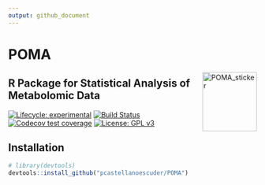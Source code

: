 ```yaml
---
output: github_document
---
```


# POMA

<img src='POMA_sticker/POMA_sticker.png' alt='POMA_sticker' title='POMA sticker' width='110' height='120' align='right'/>

## R Package for Statistical Analysis of Metabolomic Data

  <!-- badges: start -->
  [![Lifecycle: experimental](https://img.shields.io/badge/lifecycle-experimental-orange.svg)](https://www.tidyverse.org/lifecycle/#experimental)
  [![Build Status](https://travis-ci.org/pcastellanoescuder/POMA_package.svg?branch=master)](https://travis-ci.org/pcastellanoescuder/POMA_package)
  [![Codecov test coverage](https://codecov.io/gh/pcastellanoescuder/POMA_package/branch/master/graph/badge.svg)](https://codecov.io/gh/pcastellanoescuder/POMA_package?branch=master)
  [![License: GPL v3](https://img.shields.io/badge/License-GPLv3-blue.svg)](https://www.gnu.org/licenses/gpl-3.0)
  <!-- badges: end -->


## Installation

```r
# library(devtools)
devtools::install_github("pcastellanoescuder/POMA")
```
